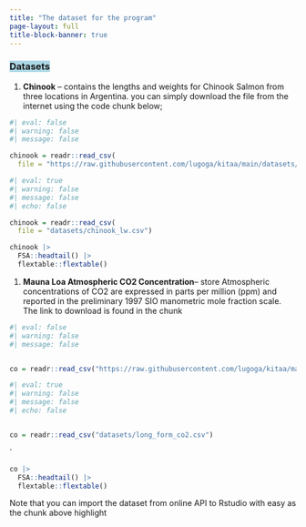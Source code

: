 ```yaml
---
title: "The dataset for the program"
page-layout: full
title-block-banner: true
---
```



### [Datasets]{style="background: lightblue; color: color"} 

1. **Chinook** -- contains the lengths and weights for Chinook Salmon from three locations in Argentina. you can simply download the file from the internet using the code chunk below; 

```r
#| eval: false
#| warning: false
#| message: false

chinook = readr::read_csv(
  file = "https://raw.githubusercontent.com/lugoga/kitaa/main/datasets/chinook_lw.csv")


```

```r
#| eval: true
#| warning: false
#| message: false
#| echo: false

chinook = readr::read_csv(
  file = "datasets/chinook_lw.csv")


```

```r
chinook |> 
  FSA::headtail() |> 
  flextable::flextable()
```


1. **Mauna Loa Atmospheric CO2 Concentration**-- store Atmospheric concentrations of CO2 are expressed in parts per million (ppm) and reported in the preliminary 1997 SIO manometric mole fraction scale. The link to download is found in the chunk


```r
#| eval: false
#| warning: false
#| message: false


co = readr::read_csv("https://raw.githubusercontent.com/lugoga/kitaa/main/datasets/long_form_co2.csv")
```

```r
#| eval: true
#| warning: false
#| message: false
#| echo: false


co = readr::read_csv("datasets/long_form_co2.csv")
```
`

```r
co |> 
  FSA::headtail() |> 
  flextable::flextable()
```


::: callout-info

Note that you can import the dataset from online API to Rstudio with easy as the chunk above highlight

:::


